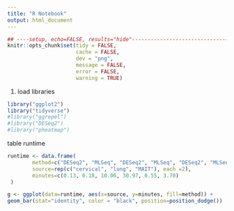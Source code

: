 ```yaml
---
title: "R Notebook"
output: html_document
---
```

```r
## ----setup, echo=FALSE, results="hide"----------------------------------------
knitr::opts_chunk$set(tidy = FALSE,
                      cache = FALSE,
                      dev = "png",
                      message = FALSE,
                      error = FALSE,
                      warning = TRUE)
```
1. load libraries

```r
library("ggplot2")
library("tidyverse")
#library("ggrepel")
#library("DESeq2")
#library("pheatmap")
```
table runtime
```r
runtime <- data.frame(
        method=c("DESeq2", "MLSeq", "DESeq2", "MLSeq", "DESeq2", "MLSeq"),
        source=rep(c("cervical", "lung", "MAIT"), each =2),
        minutes=c(0.13, 0.18, 10.06, 30.97, 0.55, 3.70)
 )

g <- ggplot(data=runtime, aes(x=source, y=minutes, fill=method)) +
geom_bar(stat="identity", color = "black", position=position_dodge())
```
